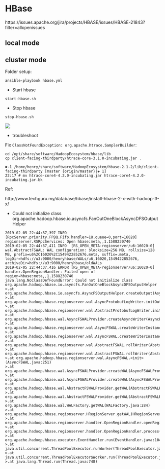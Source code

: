 # HBase

https://issues.apache.org/jira/projects/HBASE/issues/HBASE-21843?filter=allopenissues

## local mode

## cluster mode

Folder setup:
```
ansible-playbook hbase.yml
```

- Start hbase

```
start-hbase.sh
```

- Stop hbase

```
stop-hbase.sh
```


![](img/henrywu_016.png)



- troubleshoot

Fix `ClassNotFoundException: org.apache.htrace.SamplerBuilder`:
```
cd /opt/share/software/HadoopEcosystem/hbase/lib
cp client-facing-thirdparty/htrace-core-3.1.0-incubating.jar .
```

```
✘-1 /home/henry/share/software/HadoopEcosystem/hbase-2.1.2/lib/client-facing-thirdparty [master {origin/master}|✚ 1] 
22:17 # mv htrace-core4-4.2.0-incubating.jar htrace-core4-4.2.0-incubating.jar.bk
```


Ref:

http://www.techguru.my/database/hbase/install-hbase-2-x-with-hadoop-3-x/  


- Could not initialize class org.apache.hadoop.hbase.io.asyncfs.FanOutOneBlockAsyncDFSOutputHelper

```
2019-02-05 22:44:37,397 INFO  [RpcServer.priority.FPBQ.Fifo.handler=18,queue=0,port=16020] regionserver.RSRpcServices: Open hbase:meta,,1.1588230740
2019-02-05 22:44:37,411 INFO  [RS_OPEN_META-regionserver/u6:16020-0] wal.AbstractFSWAL: WAL configuration: blocksize=256 MB, rollsize=128 MB, prefix=u6%2C16020%2C1549422852676.meta, suffix=.meta, logDir=hdfs://u3:9000/henryhbase/WALs/u6,16020,1549422852676, archiveDir=hdfs://u3:9000/henryhbase/oldWALs
2019-02-05 22:44:37,416 ERROR [RS_OPEN_META-regionserver/u6:16020-0] handler.OpenRegionHandler: Failed open of region=hbase:meta,,1.1588230740
java.lang.NoClassDefFoundError: Could not initialize class org.apache.hadoop.hbase.io.asyncfs.FanOutOneBlockAsyncDFSOutputHelper
>.at org.apache.hadoop.hbase.io.asyncfs.AsyncFSOutputHelper.createOutput(AsyncFSOutputHelper.java:51)
>.at org.apache.hadoop.hbase.regionserver.wal.AsyncProtobufLogWriter.initOutput(AsyncProtobufLogWriter.java:167)
>.at org.apache.hadoop.hbase.regionserver.wal.AbstractProtobufLogWriter.init(AbstractProtobufLogWriter.java:166)
>.at org.apache.hadoop.hbase.wal.AsyncFSWALProvider.createAsyncWriter(AsyncFSWALProvider.java:113)
>.at org.apache.hadoop.hbase.regionserver.wal.AsyncFSWAL.createWriterInstance(AsyncFSWAL.java:612)
>.at org.apache.hadoop.hbase.regionserver.wal.AsyncFSWAL.createWriterInstance(AsyncFSWAL.java:124)
>.at org.apache.hadoop.hbase.regionserver.wal.AbstractFSWAL.rollWriter(AbstractFSWAL.java:756)
>.at org.apache.hadoop.hbase.regionserver.wal.AbstractFSWAL.rollWriter(AbstractFSWAL.java:486)
>.at org.apache.hadoop.hbase.regionserver.wal.AsyncFSWAL.<init>(AsyncFSWAL.java:251)
>.at org.apache.hadoop.hbase.wal.AsyncFSWALProvider.createWAL(AsyncFSWALProvider.java:73)
>.at org.apache.hadoop.hbase.wal.AsyncFSWALProvider.createWAL(AsyncFSWALProvider.java:48)
>.at org.apache.hadoop.hbase.wal.AbstractFSWALProvider.getWAL(AbstractFSWALProvider.java:152)
>.at org.apache.hadoop.hbase.wal.AbstractFSWALProvider.getWAL(AbstractFSWALProvider.java:60)
>.at org.apache.hadoop.hbase.wal.WALFactory.getWAL(WALFactory.java:284)
>.at org.apache.hadoop.hbase.regionserver.HRegionServer.getWAL(HRegionServer.java:2104)
>.at org.apache.hadoop.hbase.regionserver.handler.OpenRegionHandler.openRegion(OpenRegionHandler.java:284)
>.at org.apache.hadoop.hbase.regionserver.handler.OpenRegionHandler.process(OpenRegionHandler.java:108)
>.at org.apache.hadoop.hbase.executor.EventHandler.run(EventHandler.java:104)
>.at java.util.concurrent.ThreadPoolExecutor.runWorker(ThreadPoolExecutor.java:1149)
>.at java.util.concurrent.ThreadPoolExecutor$Worker.run(ThreadPoolExecutor.java:624)
>.at java.lang.Thread.run(Thread.java:748)
```

